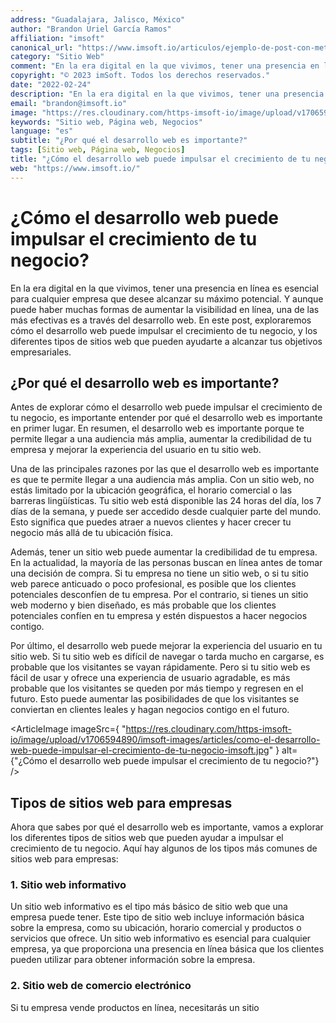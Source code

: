 ```yaml
---
address: "Guadalajara, Jalisco, México"
author: "Brandon Uriel García Ramos"
affiliation: "imsoft"
canonical_url: "https://www.imsoft.io/articulos/ejemplo-de-post-con-metadatos"
category: "Sitio Web"
comment: "En la era digital en la que vivimos, tener una presencia en línea es esencial para cualquier empresa que desee alcanzar su máximo potencial. Y aunque puede haber muchas formas de aumentar la visibilidad en línea, una de las más efectivas es a través del desarrollo web. En este post, exploraremos cómo el desarrollo web puede impulsar el crecimiento de tu negocio, y los diferentes tipos de sitios web que pueden ayudarte a alcanzar tus objetivos empresariales."
copyright: "© 2023 imSoft. Todos los derechos reservados."
date: "2022-02-24"
description: "En la era digital en la que vivimos, tener una presencia en línea es esencial para cualquier empresa que desee alcanzar su máximo potencial. Y aunque puede haber muchas formas de aumentar la visibilidad en línea, una de las más efectivas es a través del desarrollo web. En este post, exploraremos cómo el desarrollo web puede impulsar el crecimiento de tu negocio, y los diferentes tipos de sitios web que pueden ayudarte a alcanzar tus objetivos empresariales."
email: "brandon@imsoft.io"
image: "https://res.cloudinary.com/https-imsoft-io/image/upload/v1706594890/imsoft-images/articles/como-el-desarrollo-web-puede-impulsar-el-crecimiento-de-tu-negocio-imsoft.jpg"
keywords: "Sitio web, Página web, Negocios"
language: "es"
subtitle: "¿Por qué el desarrollo web es importante?"
tags: [Sitio web, Página web, Negocios]
title: "¿Cómo el desarrollo web puede impulsar el crecimiento de tu negocio?"
web: "https://www.imsoft.io/"
---
```


# ¿Cómo el desarrollo web puede impulsar el crecimiento de tu negocio?

En la era digital en la que vivimos, tener una presencia en línea es esencial para cualquier empresa que desee alcanzar su máximo potencial. Y aunque puede haber muchas formas de aumentar la visibilidad en línea, una de las más efectivas es a través del desarrollo web. En este post, exploraremos cómo el desarrollo web puede impulsar el crecimiento de tu negocio, y los diferentes tipos de sitios web que pueden ayudarte a alcanzar tus objetivos empresariales.

## ¿Por qué el desarrollo web es importante?

Antes de explorar cómo el desarrollo web puede impulsar el crecimiento de tu negocio, es importante entender por qué el desarrollo web es importante en primer lugar. En resumen, el desarrollo web es importante porque te permite llegar a una audiencia más amplia, aumentar la credibilidad de tu empresa y mejorar la experiencia del usuario en tu sitio web.

Una de las principales razones por las que el desarrollo web es importante es que te permite llegar a una audiencia más amplia. Con un sitio web, no estás limitado por la ubicación geográfica, el horario comercial o las barreras lingüísticas. Tu sitio web está disponible las 24 horas del día, los 7 días de la semana, y puede ser accedido desde cualquier parte del mundo. Esto significa que puedes atraer a nuevos clientes y hacer crecer tu negocio más allá de tu ubicación física.

Además, tener un sitio web puede aumentar la credibilidad de tu empresa. En la actualidad, la mayoría de las personas buscan en línea antes de tomar una decisión de compra. Si tu empresa no tiene un sitio web, o si tu sitio web parece anticuado o poco profesional, es posible que los clientes potenciales desconfíen de tu empresa. Por el contrario, si tienes un sitio web moderno y bien diseñado, es más probable que los clientes potenciales confíen en tu empresa y estén dispuestos a hacer negocios contigo.

Por último, el desarrollo web puede mejorar la experiencia del usuario en tu sitio web. Si tu sitio web es difícil de navegar o tarda mucho en cargarse, es probable que los visitantes se vayan rápidamente. Pero si tu sitio web es fácil de usar y ofrece una experiencia de usuario agradable, es más probable que los visitantes se queden por más tiempo y regresen en el futuro. Esto puede aumentar las posibilidades de que los visitantes se conviertan en clientes leales y hagan negocios contigo en el futuro.

<ArticleImage
  imageSrc={
    "https://res.cloudinary.com/https-imsoft-io/image/upload/v1706594890/imsoft-images/articles/como-el-desarrollo-web-puede-impulsar-el-crecimiento-de-tu-negocio-imsoft.jpg"
  }
  alt={"¿Cómo el desarrollo web puede impulsar el crecimiento de tu negocio?"}
/>

## Tipos de sitios web para empresas

Ahora que sabes por qué el desarrollo web es importante, vamos a explorar los diferentes tipos de sitios web que pueden ayudar a impulsar el crecimiento de tu negocio. Aquí hay algunos de los tipos más comunes de sitios web para empresas:

### 1. Sitio web informativo

Un sitio web informativo es el tipo más básico de sitio web que una empresa puede tener. Este tipo de sitio web incluye información básica sobre la empresa, como su ubicación, horario comercial y productos o servicios que ofrece. Un sitio web informativo es esencial para cualquier empresa, ya que proporciona una presencia en línea básica que los clientes pueden utilizar para obtener información sobre la empresa.

### 2. Sitio web de comercio electrónico

Si tu empresa vende productos en línea, necesitarás un sitio
